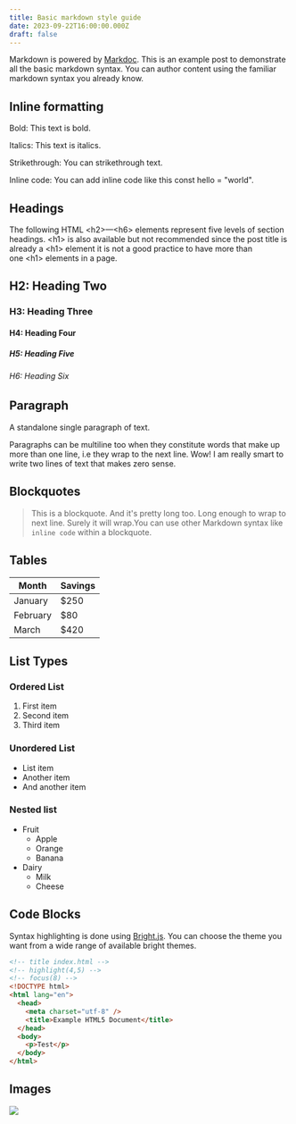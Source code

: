 ```yaml
---
title: Basic markdown style guide
date: 2023-09-22T16:00:00.000Z
draft: false
---
```


Markdown is powered by [Markdoc](https://markdoc.dev/). This is an example post to demonstrate all the basic markdown syntax. You can author content using the familiar markdown syntax you already know.

## Inline formatting

Bold: This text is bold.

Italics: This text is italics.

Strikethrough: You can strikethrough text.

Inline code: You can add inline code like this const hello = "world".

## Headings

The following HTML \<h2>—\<h6> elements represent five levels of section headings. \<h1> is also available but not recommended since the post title is already a \<h1> element it is not a good practice to have more than one \<h1> elements in a page.

## H2: Heading Two

### H3: Heading Three

#### H4: Heading Four

##### H5: Heading Five

###### H6: Heading Six

## Paragraph

A standalone single paragraph of text.

Paragraphs can be multiline too when they constitute words that make up more than one line, i.e they wrap to the next line. Wow! I am really smart to write two lines of text that makes zero sense.

## Blockquotes

> This is a blockquote. And it's pretty long too. Long enough to wrap to next line. Surely it will wrap.You can use other Markdown syntax like `inline code` within a blockquote.

## Tables

| Month    | Savings |
| -------- | ------- |
| January  | $250    |
| February | $80     |
| March    | $420    |

## List Types

### Ordered List

1. First item
2. Second item
3. Third item

### &#xA;Unordered List

- List item
- Another item
- And another item

### Nested list

- Fruit
  - Apple
  - Orange
  - Banana
- Dairy
  - Milk
  - Cheese

## Code Blocks

Syntax highlighting is done using [Bright.js](https://bright.codehike.org). You can choose the theme you want from a wide range of available bright themes.

```html
<!-- title index.html -->
<!-- highlight(4,5) -->
<!-- focus(8) -->
<!DOCTYPE html>
<html lang="en">
  <head>
    <meta charset="utf-8" />
    <title>Example HTML5 Document</title>
  </head>
  <body>
    <p>Test</p>
  </body>
</html>
```

## Images

![](/blogster.webp)
